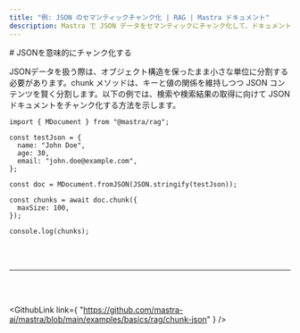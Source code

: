 ```yaml
---
title: "例: JSON のセマンティックチャンク化 | RAG | Mastra ドキュメント"
description: Mastra で JSON データをセマンティックにチャンク化して、ドキュメントを分割します。
---
```




<div id="semantically-chunking-json">
  # JSONを意味的にチャンク化する
</div>

JSONデータを扱う際は、オブジェクト構造を保ったまま小さな単位に分割する必要があります。chunk メソッドは、キーと値の関係を維持しつつ JSON コンテンツを賢く分割します。以下の例では、検索や検索結果の取得に向けて JSON ドキュメントをチャンク化する方法を示します。

```tsx copy
import { MDocument } from "@mastra/rag";

const testJson = {
  name: "John Doe",
  age: 30,
  email: "john.doe@example.com",
};

const doc = MDocument.fromJSON(JSON.stringify(testJson));

const chunks = await doc.chunk({
  maxSize: 100,
});

console.log(chunks);
```

<br />

<br />

<hr className="dark:border-[#404040] border-gray-300" />

<br />

<br />

<GithubLink
  link={
"https://github.com/mastra-ai/mastra/blob/main/examples/basics/rag/chunk-json"
}
/>
